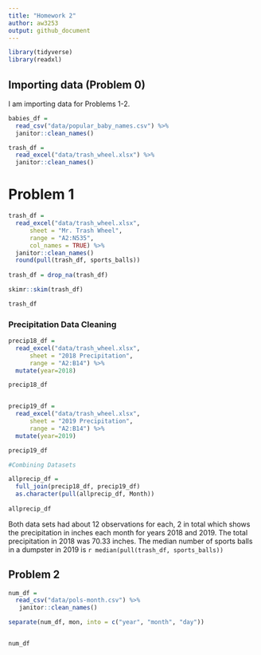 ```yaml
---
title: "Homework 2"
author: aw3253
output: github_document
---
```


```r
library(tidyverse)
library(readxl)
```


## Importing data (Problem 0)

I am importing data for Problems 1-2.

```r

babies_df = 
  read_csv("data/popular_baby_names.csv") %>% 
  janitor::clean_names()

trash_df = 
  read_excel("data/trash_wheel.xlsx") %>% 
  janitor::clean_names()

```



# Problem 1

```r
trash_df = 
  read_excel("data/trash_wheel.xlsx", 
      sheet = "Mr. Trash Wheel",
      range = "A2:N535",
      col_names = TRUE) %>% 
  janitor::clean_names()
  round(pull(trash_df, sports_balls))
  
trash_df = drop_na(trash_df) 

skimr::skim(trash_df)

trash_df

```


### Precipitation Data Cleaning

```r
precip18_df = 
  read_excel("data/trash_wheel.xlsx", 
      sheet = "2018 Precipitation",
      range = "A2:B14") %>%
  mutate(year=2018)

precip18_df


precip19_df = 
  read_excel("data/trash_wheel.xlsx", 
      sheet = "2019 Precipitation",
      range = "A2:B14") %>%
  mutate(year=2019)

precip19_df

#Combining Datasets

allprecip_df = 
  full_join(precip18_df, precip19_df)
  as.character(pull(allprecip_df, Month))
  
allprecip_df

```

Both data sets had about 12 observations for each, 2 in total which shows the precipitation in inches each month for years 2018 and 2019. The total precipitation in 2018 was 70.33 inches. The median number of sports balls in a dumpster in 2019 is `r median(pull(trash_df, sports_balls))`



## Problem 2

```r
num_df = 
  read_csv("data/pols-month.csv") %>%
   janitor::clean_names()

separate(num_df, mon, into = c("year", "month", "day"))  


num_df
```

